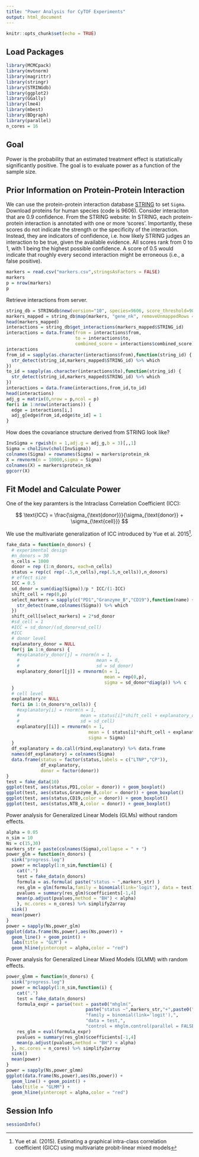 ```yaml
---
title: "Power Analysis for CyTOF Experiments"
output: html_document
---
```


```r
knitr::opts_chunk$set(echo = TRUE)
```

## Load Packages

```r
library(MCMCpack)
library(mvtnorm)
library(magrittr)
library(stringr)
library(STRINGdb)
library(ggplot2)
library(GGally)
library(lme4)
library(mbest)
library(BDgraph)
library(parallel)
n_cores = 16
```

## Goal

Power is the probability that an estimated treatment effect is statistically significantly positive. The goal is to evaluate power as a function of the sample size.

## Prior Information on Protein-Protein Interaction

We can use the protein-protein interaction database [STRING](http://string-db.org/) to set ``Sigma``. Download proteins for human species (code is 9606). Consider interaciton that are 0.9 confidence. From the STRING website: In STRING, each protein-protein interaction is annotated with one or more 'scores'. Importantly, these scores do not indicate the strength or the specificity of the interaction. Instead, they are indicators of confidence, i.e. how likely STRING judges an interaction to be true, given the available evidence. All scores rank from 0 to 1, with 1 being the highest possible confidence. A score of 0.5 would indicate that roughly every second interaction might be erroneous (i.e., a false positive).

```r
markers = read.csv("markers.csv",stringsAsFactors = FALSE)
markers
p = nrow(markers)
p
```

Retrieve interactions from server.

```r
string_db = STRINGdb$new(version="10", species=9606, score_threshold=900, input_directory="")
markers_mapped = string_db$map(markers, "gene_nk", removeUnmappedRows = FALSE)
head(markers_mapped)
interactions = string_db$get_interactions(markers_mapped$STRING_id)
interactions = data.frame(from = interactions$from,
                          to = interactions$to,
                          combined_score = interactions$combined_score)
interactions
from_id = sapply(as.character(interactions$from),function(string_id) {
  str_detect(string_id,markers_mapped$STRING_id) %>% which
})
to_id = sapply(as.character(interactions$to),function(string_id) {
  str_detect(string_id,markers_mapped$STRING_id) %>% which
})
interactions = data.frame(interactions,from_id,to_id)
head(interactions)
adj_g = matrix(0,nrow = p,ncol = p)
for(i in 1:nrow(interactions)) {
  edge = interactions[i,]
  adj_g[edge$from_id,edge$to_id] = 1
}
```

How does the covariance structure derived from STRING look like?

```r
InvSigma = rgwish(n = 1,adj.g = adj_g,b = 3)[,,1]
Sigma = chol2inv(chol(InvSigma))
colnames(Sigma) = rownames(Sigma) = markers$protein_nk
X = rmvnorm(n = 10000,sigma = Sigma)
colnames(X) = markers$protein_nk
ggcorr(X)
```

## Fit Model and Calculate Power

One of the key paramters is the Intraclass Correlation Coefficient (ICC):

$$ \text{ICC} = \frac{\sigma_{\text{donor}}}{\sigma_{\text{donor}} + \sigma_{\text{cell}}} $$

We use the multivariate generalization of ICC introduced by Yue et al. 2015[^1].

```r
fake_data = function(n_donors) {
  # experimental design
  #n_donors = 30
  n_cells = 1000
  donor = rep (1:n_donors, each=n_cells)
  status = rep(c( rep(-.5,n_cells),rep(.5,n_cells)),n_donors)
  # effect size
  ICC = 0.5
  sd_donor = sum(diag(Sigma))/p * ICC/(1-ICC)
  shift_cell = rep(0,p)
  select_markers = sapply(c("PD1","Granzyme_B","CD19"),function(name) {
    str_detect(name,colnames(Sigma)) %>% which
  })
  shift_cell[select_markers] = 2*sd_donor
  #sd_cell = 1
  #ICC = sd_donor/(sd_donor+sd_cell)
  #ICC
  # donor level
  explanatory_donor = NULL
  for(j in 1:n_donors) {
    #explanatory_donor[j] = rnorm(n = 1,
    #                             mean = 0,
    #                             sd = sd_donor)
    explanatory_donor[[j]] = rmvnorm(n = 1,
                                     mean = rep(0,p),
                                     sigma = sd_donor*diag(p)) %>% c
  }
  # cell level
  explanatory = NULL
  for(i in 1:(n_donors*n_cells)) {
    #explanatory[i] = rnorm(n = 1,
    #                       mean = status[i]*shift_cell + explanatory_donor[donor[i]],
    #                       sd = sd_cell)
    explanatory[[i]] = rmvnorm(n = 1,
                               mean = ( status[i]*shift_cell + explanatory_donor[[donor[i]]] ) %>% c,
                               sigma = Sigma)
  }
  df_explanatory = do.call(rbind,explanatory) %>% data.frame
  names(df_explanatory) = colnames(Sigma)
  data.frame(status = factor(status,labels = c("LTNP","CP")),
             df_explanatory,
             donor = factor(donor))
}
test = fake_data(10)
ggplot(test, aes(status,PD1,color = donor)) + geom_boxplot()
ggplot(test, aes(status,Granzyme_B,color = donor)) + geom_boxplot()
ggplot(test, aes(status,CD19,color = donor)) + geom_boxplot()
ggplot(test, aes(status,NTB_A,color = donor)) + geom_boxplot()
```

Power analysis for Generalized Linear Models (GLMs) without random effects.

```r
alpha = 0.05
n_sim = 10
Ns = c(15,30)
markers_str = paste(colnames(Sigma),collapse = " + ")
power_glm = function(n_donors) {
  sink("progress.log")
  power = mclapply(1:n_sim,function(i) {
    cat(".")
    test = fake_data(n_donors)
    formula = as.formula( paste("status ~ ",markers_str) )
    res_glm = glm(formula,family = binomial(link='logit'), data = test)
    pvalues = summary(res_glm)$coefficients[-1,4]
    mean(p.adjust(pvalues,method = "BH") < alpha)
    }, mc.cores = n_cores) %>% simplify2array
  sink()
  mean(power)
}
power = sapply(Ns,power_glm)
ggplot(data.frame(Ns,power),aes(Ns,power)) + 
  geom_line() + geom_point() + 
  labs(title = "GLM") + 
  geom_hline(yintercept = alpha,color = "red")
```

Power analysis for Generalized Linear Mixed Models (GLMM) with random effects.

```r
power_glmm = function(n_donors) {
  sink("progress.log")
  power = mclapply(1:n_sim,function(i) {
    cat(".")
    test = fake_data(n_donors)
    formula_expr = parse(text = paste0("mhglm(",
                              paste("status ~",markers_str,"+",paste0("(",markers_str," | donor),")),
                              "family = binomial(link='logit'),",
                              "data = test,",
                              "control = mhglm.control(parallel = FALSE,fit.method = 'firthglm.fit'))"))
    res_glm = eval(formula_expr)
    pvalues = summary(res_glm)$coefficients[-1,4]
    mean(p.adjust(pvalues,method = "BH") < alpha)
  }, mc.cores = n_cores) %>% simplify2array
  sink()
  mean(power)
}
power = sapply(Ns,power_glmm)
ggplot(data.frame(Ns,power),aes(Ns,power)) + 
  geom_line() + geom_point() + 
  labs(title = "GLMM") + 
  geom_hline(yintercept = alpha,color = "red")
```

## Session Info

```r
sessionInfo()
```

[^1]: Yue et al. (2015). Estimating a graphical intra-class correlation coefficient (GICC) using multivariate probit-linear mixed models
